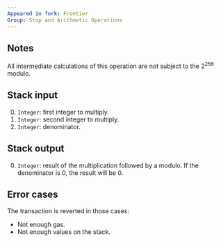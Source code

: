 ```yaml
---
Appeared in fork: Frontier
Group: Stop and Arithmetic Operations
---
```


## Notes

All intermediate calculations of this operation are not subject to the 2<sup>256</sup> modulo.

## Stack input

0. `Integer`: first integer to multiply.
1. `Integer`: second integer to multiply.
2. `Integer`: denominator.

## Stack output

0. `Integer`: result of the multiplication followed by a modulo. If the denominator is 0, the result will be 0.

## Error cases

The transaction is reverted in those cases:
- Not enough gas.
- Not enough values on the stack.

